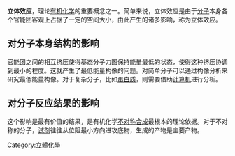 {{Merge to|位阻效应|discuss=Talk:位阻效应#請求與立体效应合併|time=2021-12-25T20:36:24+00:00}}
'''立体效应'''，理论[[有机化学|有机化学]]的重要概念之一。简单来说，立体效应是由于[[分子|分子]]本身各个官能团客观上占据了一定的空间大小，由此产生的诸多影响，称为立体效应。
==对分子本身结构的影响==  
官能团之间的相互挤压使得基态分子力图保持能量最低的状态，使得这种挤压协调到最小的程度。这就产生了最低能量构像的问题。对简单分子可以通过构像分析来研究最低能量构像。对于复杂分子，比如[[蛋白质|蛋白质]]，则需要借助[[计算机|计算机]]进行分析。
==对分子反应结果的影响== 
这个影响是最有价值的结果，是有机化学[[不对称合成|不对称合成]]最根本的理论依据。对于不对称的分子，[[试剂|试剂]]往往从位阻最小方向进攻底物，生成的产物是主要产物。

{{chemistry-stub}}
[[Category:立體化學|Category:立體化學]]